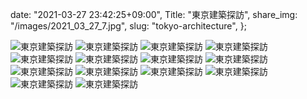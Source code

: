   date: "2021-03-27 23:42:25+09:00",
  Title: "東京建築探訪",
  share_img: "/images/2021_03_27_7.jpg",
  slug: "tokyo-architecture",
};

![東京建築探訪](/images/2021_03_27_5.jpg)
![東京建築探訪](/images/2021_03_27_6.jpg)
![東京建築探訪](/images/2021_03_27_7.jpg)
![東京建築探訪](/images/2021_03_27_9.jpg)
![東京建築探訪](/images/2021_03_27_10.jpg)
![東京建築探訪](/images/2021_03_27_15.jpg)
![東京建築探訪](/images/2021_03_27_16.jpg)
![東京建築探訪](/images/2021_03_27_17.jpg)
![東京建築探訪](/images/2021_03_27_18.jpg)
![東京建築探訪](/images/2021_03_27_19.jpg)
![東京建築探訪](/images/2021_03_27_20.jpg)
![東京建築探訪](/images/2021_03_27_21.jpg)
![東京建築探訪](/images/2021_04_04_1.jpg)
![東京建築探訪](/images/2021_04_04_2.jpg)
